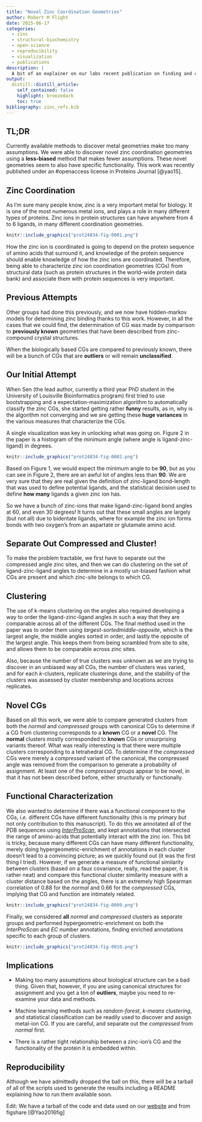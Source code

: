 ```yaml
---
title: "Novel Zinc Coordination Geometries"
author: Robert M Flight
date: 2015-06-17
categories:
  - zinc
  - structural-biochemistry
  - open-science
  - reproducibility
  - visualization
  - publications
description: |
  A bit of an explainer on our labs recent publication on finding and classifying zinc coordination geometries in protein structures.
output:
  distill::distill_article:
    self_contained: false
    highlight: breezedark
    toc: true
bibliography: zinc_refs.bib
---
```


## TL;DR

Currently available methods to discover metal geometries make too many assumptions. We were able to discover novel zinc coordination geometries using a **less-biased** method that makes fewer assumptions. These novel geometries seem to also have specific functionality. This work was recently published under an #openaccess license in Proteins Journal [@yao15].

## Zinc Coordination

As I'm sure many people know, zinc is a very important metal for biology. It is one of the most numerous metal ions, and plays a role in many different types of proteins. Zinc ions in protein structures can have anywhere from 4 to 6 ligands, in many different coordination geometries.


```r
knitr::include_graphics("prot24834-fig-0001.png")
```

How the zinc ion is coordinated is going to depend on the protein sequence of amino acids that surround it, and knowledge of the protein sequence should enable knowledge of how the zinc ions are coordinated. Therefore, being able to characterize zinc ion coordination geometries (CGs) from structural data (such as protein structures in the world-wide protein data bank) and associate them with protein sequences is very important.

## Previous Attempts

Other groups had done this previously, and we now have hidden-markov models for determining zinc binding thanks to this work. However, in all the cases that we could find, the determination of CG was made by comparison to **previously known** geometries that have been described from zinc-compound crystal structures. 

When the biologically based CGs are compared to previously known, there will be a bunch of CGs that are **outliers** or will remain **unclassified**.

## Our Initial Attempt

When Sen (the lead author, currently a third year PhD student in the University of Louisville Bioinformatics program) first tried to use bootstrapping and a expectation-maximization algorithm to automatically classify the zinc CGs, she started getting rather **funny** results, as in, why is the algorithm not converging and we are getting these **huge variances** in the various measures that characterize the CGs.

A single visualization was key in unlocking what was going on. Figure 2 in the paper is a histogram of the minimum angle (where angle is ligand-zinc-ligand) in degrees. 

```r
knitr::include_graphics("prot24834-fig-0002.png")
```

Based on Figure 1, we would expect the minimum angle to be **90**, but as you can see in Figure 2, there are an awful lot of angles less than **90**. We are very sure that they are real given the definition of zinc-ligand bond-length that was used to define potential ligands, and the statistical decision used to define **how many** ligands a given zinc ion has. 

So we have a bunch of zinc-ions that make ligand-zinc-ligand bond angles at 60, and even 30 degrees! It turns out that these small angles are largely (but not all) due to bidentate ligands, where for example the zinc ion forms bonds with two oxygen's from an aspartate or glutamate amino acid.

## Separate Out Compressed and Cluster!

To make the problem tractable, we first have to separate out the compressed angle zinc sites, and then we can do clustering on the set of ligand-zinc-ligand angles to determine in a mostly un-biased fashion what CGs are present and which zinc-site belongs to which CG. 

## Clustering

The use of k-means clustering on the angles also required developing a way to order the ligand-zinc-ligand angles in such a way that they are comparable across all of the different CGs. The final method used in the paper was to order them using *largest-sortedmiddle-opposite*, which is the largest angle, the middle angles sorted in order, and lastly the opposite of the largest angle. This keeps them from being scrambled from site to site, and allows them to be comparable across zinc sites. 

Also, because the number of true clusters was unknown as we are trying to discover in an unbiased way all CGs, the number of clusters was varied, and for each *k*-clusters, replicate clusterings done, and the stability of the clusters was assessed by cluster membership and locations across replicates.

## Novel CGs

Based on all this work, we were able to compare generated clusters from both the *normal* and *compressed* groups with canonical CGs to determine if a CG from clustering corresponds to a **known** CG or a **novel** CG. The **normal** clusters mostly corresponded to **known** CGs or unsurprising variants thereof. What was really interesting is that there were multiple clusters corresponding to a tetrahedral CG. To determine if the *compressed* CGs were merely a *compressed* variant of the canonical, the compressed angle was removed from the comparison to generate a probability of assignment. At least one of the *compressed* groups appear to be novel, in that it has not been described before, either structurally or functionally.

## Functional Characterization

We also wanted to determine if there was a functional component to the CGs, *i.e.* different CGs have different functionality (this is my primary but not only contribution to this manuscript). To do this we annotated all of the PDB sequences using [*InterProScan*](http://www.ebi.ac.uk/Tools/pfa/iprscan5/), and kept annotations that intersected the range of amino-acids that potentially interact with the zinc ion. This bit is tricky, because many different CGs can have many different functionality, merely doing hypergeometric-enrichment of annotations in each cluster doesn't lead to a convincing picture; as we quickly found out (it was the first thing I tried). However, if we generate a measure of functional similarity between clusters (based on a faux covariance, really, read the paper, it is rather neat) and compare this functional cluster similarity measure with a cluster distance based on the angles, there is an extremely high Spearman correlation of 0.88 for the *normal* and 0.66 for the *compressed* CGs, implying that CG and function are intimately related.

```r
knitr::include_graphics("prot24834-fig-0009.png")
```



Finally, we considered **all** *normal* and *compressed* clusters as separate groups and performed hypergeometric-enrichment on both the *InterProScan* and *EC* number annotations, finding enriched annotations specific to each group of clusters.

```r
knitr::include_graphics("prot24834-fig-0010.png")
```

## Implications

* Making too many assumptions about biological structure can be a bad thing. Given that, however, if you are using canonical structures for assignment and you get a ton of **outliers**, maybe you need to re-examine your data and methods.

* Machine learning methods such as *random-forest*, *k-means clustering*, and statistical classification can be readily used to discover and assign metal-ion CG. If you are careful, and separate out the *compressed* from *normal* first.

* There is a rather tight relationship between a zinc-ion's CG and the functionality of the protein it is embedded within.

## Reproducibility

Although we have admittedly dropped the ball on this, there will be a tarball of all of the scripts used to generate the results including a README explaining how to run them available soon.

Edit: We have a tarball of the code and data used on our [website](http://files.cesb.uky.edu/software/Metal/zinc_analysis_v2.tar.gz) and from figshare [@Yao2016fig]
